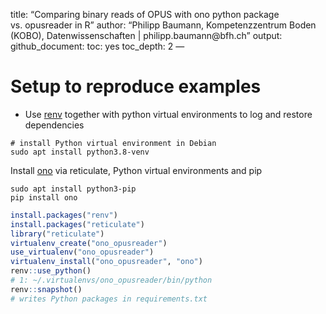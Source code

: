 title:  "Comparing binary reads of OPUS with ono python package vs. opusreader in R"
author: "Philipp Baumann, Kompetenzzentrum Boden (KOBO), Datenwissenschaften | philipp.baumann@bfh.ch"
output:
  github_document:
    toc: yes
    toc_depth: 2
---

# Setup to reproduce examples

- Use [renv](https://rstudio.github.io/renv/articles/python.html) together with python virtual environments to log and restore dependencies

```
# install Python virtual environment in Debian
sudo apt install python3.8-venv
```

Install [ono](https://pypi.org/project/ono/) via reticulate, Python virtual environments and pip

```{eval=FALSE}
sudo apt install python3-pip
pip install ono
```

```R
install.packages("renv")
install.packages("reticulate")
library("reticulate")
virtualenv_create("ono_opusreader")
use_virtualenv("ono_opusreader")
virtualenv_install("ono_opusreader", "ono")
renv::use_python()
# 1: ~/.virtualenvs/ono_opusreader/bin/python
renv::snapshot()
# writes Python packages in requirements.txt
```
